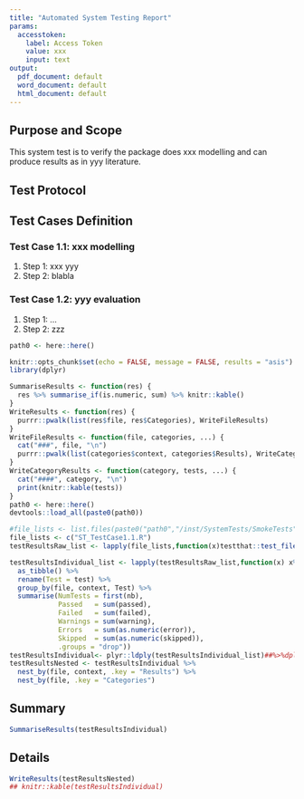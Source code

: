```yaml
---
title: "Automated System Testing Report"
params:
  accesstoken:
    label: Access Token
    value: xxx
    input: text
output:
  pdf_document: default
  word_document: default
  html_document: default
---
```


## Purpose and Scope

This system test is to verify the package does xxx modelling and can produce results as in yyy literature. 

## Test Protocol 




## Test Cases Definition

### Test Case 1.1: xxx modelling
1. Step 1: xxx yyy
2. Step 2: blabla

### Test Case 1.2: yyy evaluation

1. Step 1: ...
2. Step 2: zzz



```r

path0 <- here::here()

```



```r
knitr::opts_chunk$set(echo = FALSE, message = FALSE, results = "asis")
library(dplyr)

SummariseResults <- function(res) {
  res %>% summarise_if(is.numeric, sum) %>% knitr::kable()
}
WriteResults <- function(res) {
  purrr::pwalk(list(res$file, res$Categories), WriteFileResults)
}
WriteFileResults <- function(file, categories, ...) {
  cat("###", file, "\n")
  purrr::pwalk(list(categories$context, categories$Results), WriteCategoryResults)
}
WriteCategoryResults <- function(category, tests, ...) {
  cat("####", category, "\n")
  print(knitr::kable(tests))
}
path0 <- here::here()
devtools::load_all(paste0(path0))
```

```r
#file_lists <- list.files(paste0("path0","/inst/SystemTests/SmokeTests"))
file_lists <- c("ST_TestCase1.1.R")
testResultsRaw_list <- lapply(file_lists,function(x)testthat::test_file(paste0(path0,"/inst/valreports/",x), reporter = testthat::ListReporter))

testResultsIndividual_list <- lapply(testResultsRaw_list,function(x) x%>%
  as_tibble() %>%
  rename(Test = test) %>%
  group_by(file, context, Test) %>%
  summarise(NumTests = first(nb),
            Passed   = sum(passed),
            Failed   = sum(failed),
            Warnings = sum(warning),
            Errors   = sum(as.numeric(error)),
            Skipped  = sum(as.numeric(skipped)),
            .groups = "drop"))
testResultsIndividual<- plyr::ldply(testResultsIndividual_list)##%>%dplyr::select(-context)
testResultsNested <- testResultsIndividual %>%
  nest_by(file, context, .key = "Results") %>%
  nest_by(file, .key = "Categories")
```


## Summary
```r
SummariseResults(testResultsIndividual)
```

## Details
```r
WriteResults(testResultsNested)
## knitr::kable(testResultsIndividual)
```
